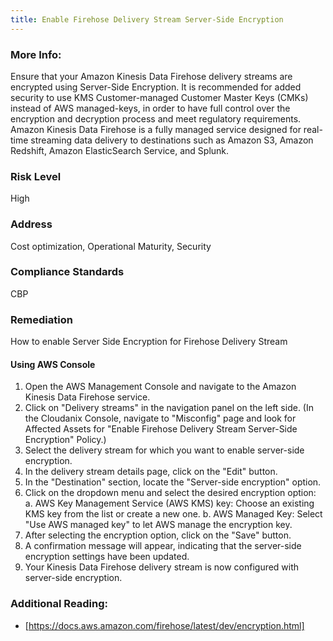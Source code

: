```yaml
---
title: Enable Firehose Delivery Stream Server-Side Encryption
---
```


### More Info:

Ensure that your Amazon Kinesis Data Firehose delivery streams are encrypted using Server-Side Encryption. It is recommended for added security to use KMS Customer-managed Customer Master Keys (CMKs) instead of AWS managed-keys, in order to have full control over the encryption and decryption process and meet regulatory requirements. Amazon Kinesis Data Firehose is a fully managed service designed for real-time streaming data delivery to destinations such as Amazon S3, Amazon Redshift, Amazon ElasticSearch Service, and Splunk.

### Risk Level

High

### Address

Cost optimization, Operational Maturity, Security

### Compliance Standards

CBP

### Remediation

How to enable Server Side Encryption for Firehose Delivery Stream

#### Using AWS Console

1. Open the AWS Management Console and navigate to the Amazon Kinesis Data Firehose service.
2. Click on "Delivery streams" in the navigation panel on the left side.
    (In the Cloudanix Console, navigate to "Misconfig" page and look for Affected Assets for "Enable Firehose Delivery Stream Server-Side Encryption" Policy.)
3. Select the delivery stream for which you want to enable server-side encryption.
4. In the delivery stream details page, click on the "Edit" button.
5. In the "Destination" section, locate the "Server-side encryption" option.
6. Click on the dropdown menu and select the desired encryption option:
   a. AWS Key Management Service (AWS KMS) key: Choose an existing KMS key from the list or create a new one.
   b. AWS Managed Key: Select "Use AWS managed key" to let AWS manage the encryption key.
7. After selecting the encryption option, click on the "Save" button.
8. A confirmation message will appear, indicating that the server-side encryption settings have been updated.
9. Your Kinesis Data Firehose delivery stream is now configured with server-side encryption.

### Additional Reading:

- [https://docs.aws.amazon.com/firehose/latest/dev/encryption.html]